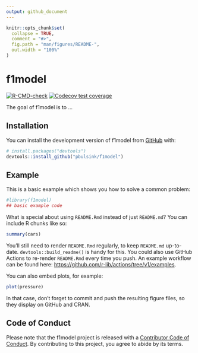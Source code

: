 ```yaml
---
output: github_document
---
```


<!-- README.md is generated from README.Rmd. Please edit that file -->

```r
knitr::opts_chunk$set(
  collapse = TRUE,
  comment = "#>",
  fig.path = "man/figures/README-",
  out.width = "100%"
)
```

# f1model

<!-- badges: start -->
[![R-CMD-check](https://github.com/pbulsink/f1model/actions/workflows/R-CMD-check.yaml/badge.svg)](https://github.com/pbulsink/f1model/actions/workflows/R-CMD-check.yaml)
[![Codecov test coverage](https://codecov.io/gh/pbulsink/f1model/branch/main/graph/badge.svg)](https://app.codecov.io/gh/pbulsink/f1model?branch=main)
<!-- badges: end -->

The goal of f1model is to ...

## Installation

You can install the development version of f1model from [GitHub](https://github.com/) with:

``` r
# install.packages("devtools")
devtools::install_github("pbulsink/f1model")
```

## Example

This is a basic example which shows you how to solve a common problem:

```r
#library(f1model)
## basic example code
```

What is special about using `README.Rmd` instead of just `README.md`? You can include R chunks like so:

```r
summary(cars)
```

You'll still need to render `README.Rmd` regularly, to keep `README.md` up-to-date. `devtools::build_readme()` is handy for this. You could also use GitHub Actions to re-render `README.Rmd` every time you push. An example workflow can be found here: <https://github.com/r-lib/actions/tree/v1/examples>.

You can also embed plots, for example:

```r
plot(pressure)
```

In that case, don't forget to commit and push the resulting figure files, so they display on GitHub and CRAN.

## Code of Conduct

Please note that the f1model project is released with a [Contributor Code of Conduct](https://contributor-covenant.org/version/2/1/CODE_OF_CONDUCT.html). By contributing to this project, you agree to abide by its terms.
